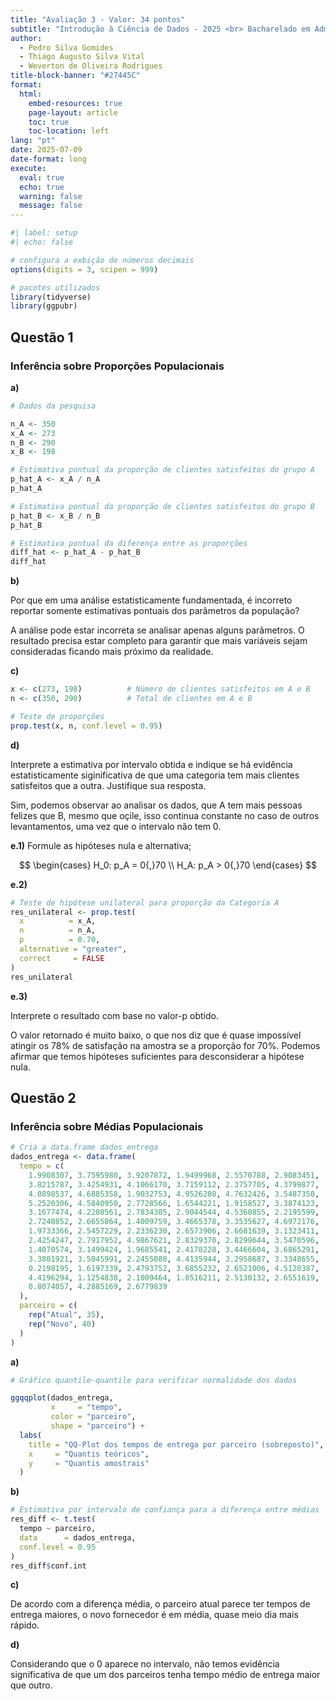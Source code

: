 ```yaml
---
title: "Avaliação 3 - Valor: 34 pontos"
subtitle: "Introdução à Ciência de Dados - 2025 <br> Bacharelado em Administração"
author:   
  - Pedro Silva Gomides
  - Thiago Augusto Silva Vital
  - Weverton de Oliveira Rodrigues
title-block-banner: "#27445C"
format:
  html:
    embed-resources: true
    page-layout: article
    toc: true
    toc-location: left
lang: "pt"
date: 2025-07-09
date-format: long
execute:
  eval: true
  echo: true
  warning: false
  message: false
---
```




```r
#| label: setup
#| echo: false

# configura a exbição de números decimais
options(digits = 3, scipen = 999)

# pacotes utilizados
library(tidyverse)
library(ggpubr)
```




## Questão 1

### Inferência sobre Proporções Populacionais

**a)** 

```r
# Dados da pesquisa

n_A <- 350
x_A <- 273
n_B <- 290
x_B <- 198

```


```r
# Estimativa pontual da proporção de clientes satisfeitos do grupo A
p_hat_A <- x_A / n_A
p_hat_A

```


```r
# Estimativa pontual da proporção de clientes satisfeitos do grupo B
p_hat_B <- x_B / n_B
p_hat_B

```


```r
# Estimativa pontual da diferença entre as proporções
diff_hat <- p_hat_A - p_hat_B
diff_hat

```




**b)** 

Por que em uma análise estatisticamente fundamentada, é incorreto reportar somente estimativas pontuais dos parâmetros da população?

A análise pode estar incorreta se analisar apenas alguns parâmetros. O resultado precisa estar completo para garantir que mais variáveis sejam consideradas ficando mais próximo da realidade.



**c)** 


```r
x <- c(273, 198)          # Número de clientes satisfeitos em A e B
n <- c(350, 290)          # Total de clientes em A e B

# Teste de proporções
prop.test(x, n, conf.level = 0.95)

```



**d)** 

Interprete a estimativa por intervalo obtida e indique se há evidência estatisticamente siginificativa de que uma categoria tem mais clientes satisfeitos que a outra. Justifique sua resposta.

Sim, podemos observar ao analisar os dados, que A tem mais pessoas felizes que B, mesmo que oçile, isso continua constante no caso de outros levantamentos, uma vez que o intervalo não tem 0. 

**e.1)** 
Formule as hipóteses nula e alternativa;



$$
\begin{cases}
H_0: p_A = 0{,}70 \\
H_A: p_A > 0{,}70
\end{cases}
$$



**e.2)** 
 

```r
# Teste de hipótese unilateral para proporção da Categoria A
res_unilateral <- prop.test(
  x          = x_A,         
  n          = n_A,
  p          = 0.70,
  alternative = "greater",
  correct     = FALSE
)
res_unilateral

```



**e.3)** 

Interprete o resultado com base no valor-p obtido.

O valor retornado é muito baixo, o que nos diz que é quase impossível atingir os 78% de satisfação na amostra se a proporção for 70%. Podemos afirmar que temos hipóteses suficientes para desconsiderar a hipótese nula.



## Questão 2

### Inferência sobre Médias Populacionais

```r
# Cria a data.frame dados_entrega
dados_entrega <- data.frame(
  tempo = c(
    1.9908307, 3.7595980, 3.9207872, 1.9499968, 2.5570788, 2.9083451, 
    3.8215787, 3.4254931, 4.1066170, 3.7159112, 2.3757705, 4.3799877, 
    4.0898537, 4.6885358, 1.9032753, 4.9526208, 4.7632426, 3.5487350, 
    5.2520306, 4.5840950, 2.7728566, 1.6544221, 1.9158527, 3.3874123,
    3.1677474, 4.2208561, 2.7834305, 2.9044544, 4.5360855, 2.2195599, 
    2.7240852, 2.6655864, 1.4009759, 3.4665378, 3.3535627, 4.6972176, 
    1.9733366, 2.5457229, 2.2336230, 2.6573906, 2.6681639, 3.1323411, 
    2.4254247, 2.7917952, 4.9867621, 2.8329370, 2.8299644, 3.5470596, 
    1.4070574, 3.1499424, 1.9685541, 2.4178228, 3.4466604, 3.6865291, 
    3.3801921, 3.5045991, 2.2455080, 4.4135944, 3.2958687, 3.3348655, 
    0.2198195, 1.6197339, 2.4793752, 3.6855232, 2.6521006, 4.5120387, 
    4.4196294, 1.1254838, 2.1009464, 1.8516211, 2.5130132, 2.6551619, 
    0.8074057, 4.2885169, 2.6779839
  ),
  parceiro = c(
    rep("Atual", 35),
    rep("Novo", 40)
  )
)
```



**a)** 


```r
# Gráfico quantile-quantile para verificar normalidade dos dados

ggqqplot(dados_entrega, 
         x     = "tempo", 
         color = "parceiro", 
         shape = "parceiro") +
  labs(
    title = "QQ-Plot dos tempos de entrega por parceiro (sobreposto)",
    x     = "Quantis teóricos",
    y     = "Quantis amostrais"
  )


```




**b)**


```r
# Estimativa por intervalo de confiança para a diferença entre médias 
res_diff <- t.test(
  tempo ~ parceiro, 
  data      = dados_entrega, 
  conf.level = 0.95
)
res_diff$conf.int

```




**c)** 

De acordo com a diferença média, o parceiro atual parece ter tempos de entrega maiores, o novo fornecedor é em média, quase meio dia mais rápido.

**d)** 

Considerando que o 0 aparece no intervalo, não temos evidência significativa de que um dos parceiros tenha tempo médio de entrega maior que outro.







